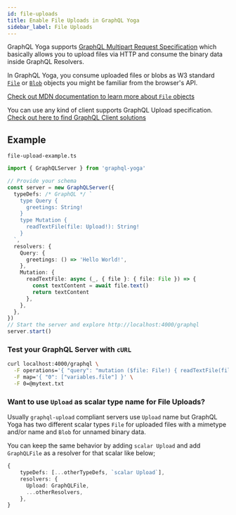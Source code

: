 ```yaml
---
id: file-uploads
title: Enable File Uploads in GraphQL Yoga
sidebar_label: File Uploads
---
```


GraphQL Yoga supports [GraphQL Multipart Request Specification](https://github.com/jaydenseric/graphql-multipart-request-spec) which basically allows you to upload files via HTTP and consume the binary data inside GraphQL Resolvers.

In GraphQL Yoga, you consume uploaded files or blobs as W3 standard [`File`](https://developer.mozilla.org/en-US/docs/Web/API/File) or [`Blob`](https://developer.mozilla.org/en-US/docs/Web/API/Blob) objects you might be familiar from the browser's API.

[Check out MDN documentation to learn more about `File` objects](https://developer.mozilla.org/en-US/docs/Web/API/File)

You can use any kind of client supports GraphQL Upload specification.
[Check out here to find GraphQL Client solutions](https://github.com/jaydenseric/graphql-multipart-request-spec#client)

## Example

`file-upload-example.ts`

```ts
import { GraphQLServer } from 'graphql-yoga'

// Provide your schema
const server = new GraphQLServer({
  typeDefs: /* GraphQL */ `
    type Query {
      greetings: String!
    }
    type Mutation {
      readTextFile(file: Upload!): String!
    }
  `,
  resolvers: {
    Query: {
      greetings: () => 'Hello World!',
    },
    Mutation: {
      readTextFile: async (_, { file }: { file: File }) => {
        const textContent = await file.text()
        return textContent
      },
    },
  },
})
// Start the server and explore http://localhost:4000/graphql
server.start()
```

### Test your GraphQL Server with `cURL`

```sh
curl localhost:4000/graphql \
  -F operations='{ "query": "mutation ($file: File!) { readTextFile(file: $file) }", "variables": { "file": null } }' \
  -F map='{ "0": ["variables.file"] }' \
  -F 0=@mytext.txt
```

### Want to use `Upload` as scalar type name for File Uploads?

Usually `graphql-upload` compliant servers use `Upload` name but GraphQL Yoga has two different scalar types `File` for uploaded files with a mimetype and/or name and `Blob` for unnamed binary data.

You can keep the same behavior by adding `scalar Upload` and add `GraphQLFile` as a resolver for that scalar like below;

```ts
{
    typeDefs: [...otherTypeDefs, `scalar Upload`],
    resolvers: {
      Upload: GraphQLFile,
      ...otherResolvers,
    },
}
```
